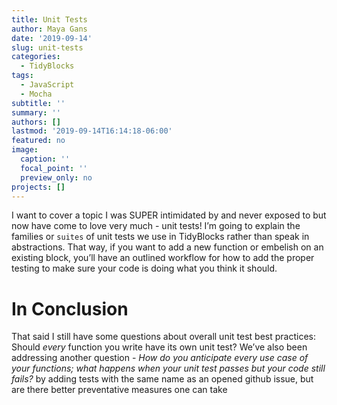 ```yaml
---
title: Unit Tests
author: Maya Gans
date: '2019-09-14'
slug: unit-tests
categories:
  - TidyBlocks
tags:
  - JavaScript
  - Mocha
subtitle: ''
summary: ''
authors: []
lastmod: '2019-09-14T16:14:18-06:00'
featured: no
image:
  caption: ''
  focal_point: ''
  preview_only: no
projects: []
---
```


I want to cover a topic I was SUPER intimidated by and never exposed to but now have come to love very much - unit tests! I'm going to explain the families or `suites` of unit tests we use in TidyBlocks rather than speak in abstractions. That way, if you want to add a new function or embelish on an existing block, you'll have an outlined workflow for how to add the proper testing to make sure your code is doing what you think it should. 

# In Conclusion 
That said I still have some questions about overall unit test best practices: Should *every* function you write have its own unit test? We've also been addressing another question - *How do you anticipate every use case of your functions; what happens when your unit test passes but your code still fails?* by adding tests with the same name as an opened github issue, but are there better preventative measures one can take